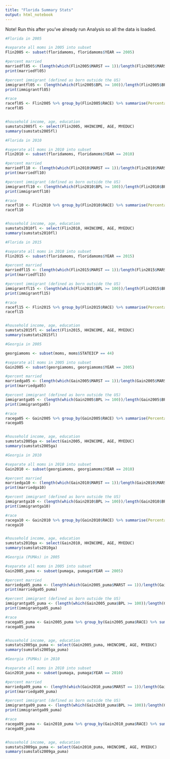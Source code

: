 ```yaml
---
title: "Florida Summary Stats"
output: html_notebook
---
```


Note! Run this after you've already run Analysis so all the data is loaded.

```r
#Florida in 2005

#separate all moms in 2005 into subset
Flin2005 <- subset(floridamoms, floridamoms$YEAR == 2005)

#percent married
marriedfl05 <- (length(which(Flin2005$MARST == 1))/length(Flin2005$MARST)) *100
print(marriedfl05)

#percent immigrant (defined as born outside the US)
immigrantfl05 <- (length(which(Flin2005$BPL >= 100))/length(Flin2005$BPL)) *100
print(immigrantfl05)

#race
racefl05 <- Flin2005 %>% group_by(Flin2005$RACE) %>% summarise(Percentage=n()/nrow(.))
racefl05


#household income, age, education
sumstats2005fl <- select(Flin2005, HHINCOME, AGE, MYEDUC)
summary(sumstats2005fl)
```

```r
#Florida in 2010

#seperate all moms in 2010 into subset
Flin2010 <- subset(floridamoms, floridamoms$YEAR == 2010)

#percent married
marriedfl10 <- (length(which(Flin2010$MARST == 1))/length(Flin2010$MARST)) *100
print(marriedfl10)

#percent immigrant (defined as born outside the US)
immigrantfl10 <- (length(which(Flin2010$BPL >= 100))/length(Flin2010$BPL)) *100
print(immigrantfl10)

#race
racefl10 <- Flin2010 %>% group_by(Flin2010$RACE) %>% summarise(Percentage=n()/nrow(.))
racefl10


#household income, age, education
sumstats2010fl <- select(Flin2010, HHINCOME, AGE, MYEDUC)
summary(sumstats2010fl)
```

```r
#Florida in 2015

#separate all moms in 2010 into subset
Flin2015 <- subset(floridamoms, floridamoms$YEAR == 2015)

#percent married
marriedfl15 <- (length(which(Flin2015$MARST == 1))/length(Flin2015$MARST)) *100
print(marriedfl15)

#percent immigrant (defined as born outside the US)
immigrantfl15 <- (length(which(Flin2015$BPL >= 100))/length(Flin2015$BPL)) *100
print(immigrantfl15)

#race
racefl15 <- Flin2015 %>% group_by(Flin2015$RACE) %>% summarise(Percentage=n()/nrow(.))
racefl15


#household income, age, education
sumstats2015fl <- select(Flin2015, HHINCOME, AGE, MYEDUC)
summary(sumstats2015fl)
```

```r
#Georgia in 2005

georgiamoms <- subset(moms, moms$STATEICP == 44)

#separate all moms in 2005 into subset
Gain2005 <- subset(georgiamoms, georgiamoms$YEAR == 2005)

#percent married
marriedga05 <- (length(which(Gain2005$MARST == 1))/length(Gain2005$MARST)) *100
print(marriedga05)

#percent immigrant (defined as born outside the US)
immigrantga05 <- (length(which(Gain2005$BPL >= 100))/length(Gain2005$BPL)) *100
print(immigrantga05)

#race
racega05 <- Gain2005 %>% group_by(Gain2005$RACE) %>% summarise(Percentage=n()/nrow(.))
racega05


#household income, age, education
sumstats2005ga <- select(Gain2005, HHINCOME, AGE, MYEDUC)
summary(sumstats2005ga)
```

```r
#Georgia in 2010

#separate all moms in 2010 into subset
Gain2010 <- subset(georgiamoms, georgiamoms$YEAR == 2010)

#percent married
marriedga10 <- (length(which(Gain2010$MARST == 1))/length(Gain2010$MARST)) *100
print(marriedga10)

#percent immigrant (defined as born outside the US)
immigrantga10 <- (length(which(Gain2010$BPL >= 100))/length(Gain2010$BPL)) *100
print(immigrantga10)

#race
racega10 <- Gain2010 %>% group_by(Gain2010$RACE) %>% summarise(Percentage=n()/nrow(.))
racega10


#household income, age, education
sumstats2010ga <- select(Gain2010, HHINCOME, AGE, MYEDUC)
summary(sumstats2010ga)
```


```r
#Georgia (PUMAs) in 2005

#separate all moms in 2005 into subset
Gain2005_puma <- subset(pumaga, pumaga$YEAR == 2005)

#percent married
marriedga05_puma <- (length(which(Gain2005_puma$MARST == 1))/length(Gain2005_puma$MARST)) *100
print(marriedga05_puma)

#percent immigrant (defined as born outside the US)
immigrantga05_puma <- (length(which(Gain2005_puma$BPL >= 100))/length(Gain2005_puma$BPL)) *100
print(immigrantga05_puma)

#race
racega05_puma <- Gain2005_puma %>% group_by(Gain2005_puma$RACE) %>% summarise(Percentage=n()/nrow(.))
racega05_puma


#household income, age, education
sumstats2005ga_puma <- select(Gain2005_puma, HHINCOME, AGE, MYEDUC)
summary(sumstats2005ga_puma)
```

```r
#Georgia (PUMAs) in 2010

#separate all moms in 2010 into subset
Gain2010_puma <- subset(pumaga, pumaga$YEAR == 2010)

#percent married
marriedga09_puma <- (length(which(Gain2010_puma$MARST == 1))/length(Gain2010_puma$MARST)) *100
print(marriedga09_puma)

#percent immigrant (defined as born outside the US)
immigrantga09_puma <- (length(which(Gain2010_puma$BPL >= 100))/length(Gain2010_puma$BPL)) *100
print(immigrantga09_puma)

#race
racega09_puma <- Gain2010_puma %>% group_by(Gain2010_puma$RACE) %>% summarise(Percentage=n()/nrow(.))
racega09_puma


#household income, age, education
sumstats2009ga_puma <- select(Gain2010_puma, HHINCOME, AGE, MYEDUC)
summary(sumstats2009ga_puma)
```

